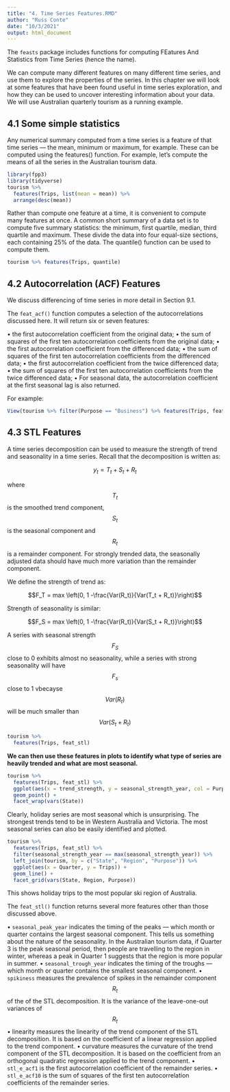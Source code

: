 ```yaml
---
title: "4. Time Series Features.RMD"
author: "Russ Conte"
date: "10/3/2021"
output: html_document
---
```


The `feasts` package includes functions for computing FEatures And Statistics from Time Series (hence the name).

We can compute many different features on many different time series, and use them to explore the properties of the series. In this chapter we will look at some features that have been found useful in time series exploration, and how they can be used to uncover interesting information about your data. We will use Australian quarterly tourism as a running example.

## 4.1 Some simple statistics

Any numerical summary computed from a time series is a feature of that time series — the mean, minimum or maximum, for example. These can be computed using the features() function. For example, let’s compute the means of all the series in the Australian tourism data.

```r
library(fpp3)
library(tidyverse)
tourism %>% 
  features(Trips, list(mean = mean)) %>% 
  arrange(desc(mean))
```

Rather than compute one feature at a time, it is convenient to compute many features at once. A common short summary of a data set is to compute five summary statistics: the minimum, first quartile, median, third quartile and maximum. These divide the data into four equal-size sections, each containing 25% of the data. The quantile() function can be used to compute them.

```r
tourism %>% features(Trips, quantile)
```

## 4.2 Autocorrelation (ACF) Features

We discuss differencing of time series in more detail in Section 9.1.

The `feat_acf()` function computes a selection of the autocorrelations discussed here. It will return six or seven features:

• the first autocorrelation coefficient from the original data;
• the sum of squares of the first ten autocorrelation coefficients from the original data;
• the first autocorrelation coefficient from the differenced data;
• the sum of squares of the first ten autocorrelation coefficients from the differenced data;
• the first autocorrelation coefficient from the twice differenced data;
• the sum of squares of the first ten autocorrelation coefficients from the twice differenced data;
• For seasonal data, the autocorrelation coefficient at the first seasonal lag is also returned.

For example:

```r
View(tourism %>% filter(Purpose == "Business") %>% features(Trips, feat_acf))
```

## 4.3 STL Features

A time series decomposition can be used to measure the strength of trend and seasonality in a time series. Recall that the decomposition is written as:

$$y_t = T_t + S_t + R_t$$

where $$T_t$$ is the smoothed trend component, $$S_t$$  is the seasonal component and  $$R_t$$ is a remainder component. For strongly trended data, the seasonally adjusted data should have much more variation than the remainder component.

We define the strength of  trend as:

$$F_T = max \left(0, 1 -\frac{Var(R_t)}{Var(T_t + R_t)}\right)$$

Strength of seasonality is similar:

$$F_S = max \left(0, 1 -\frac{Var(R_t)}{Var(S_t + R_t)}\right)$$

A series with seasonal strength $$F_S$$ close to 0 exhibits almost no seasonality, while a series with strong seasonality will have $$F_s$$ close to 1 vbecayse $$Var(R_t)$$ will be much smaller than $$Var(S_t + R_t)$$

```r
tourism %>% 
  features(Trips, feat_stl)
```

<b>We can then use these features in plots to identify what type of series are heavily trended and what are most seasonal.</b>

```r
tourism %>% 
  features(Trips, feat_stl) %>% 
  ggplot(aes(x = trend_strength, y = seasonal_strength_year, col = Purpose)) +
  geom_point() +
  facet_wrap(vars(State))
```

Clearly, holiday series are most seasonal which is unsurprising. The strongest trends tend to be in Western Australia and Victoria. The most seasonal series can also be easily identified and plotted.

```r

tourism %>% 
  features(Trips, feat_stl) %>% 
  filter(seasonal_strength_year == max(seasonal_strength_year)) %>% 
  left_join(tourism, by = c("State", "Region", "Purpose")) %>% 
  ggplot(aes(x = Quarter, y = Trips)) +
  geom_line() +
  facet_grid(vars(State, Region, Purpose))

```

This shows holiday trips to the most popular ski region of Australia.

The `feat_stl()` function returns several more features other than those discussed above.

• `seasonal_peak_year` indicates the timing of the peaks — which month or quarter contains the largest seasonal component. This tells us something about the nature of the seasonality. In the Australian tourism data, if Quarter 3 is the peak seasonal period, then people are travelling to the region in winter, whereas a peak in Quarter 1 suggests that the region is more popular in summer.
• `seasonal_trough_year` indicates the timing of the troughs — which month or quarter contains the smallest seasonal component.
• `spikiness` measures the prevalence of spikes in the remainder component $$R_t$$ of the of the STL decomposition. It is the variance of the leave-one-out variances of $$R_t$$
• linearity measures the linearity of the trend component of the STL decomposition. It is based on the coefficient of a linear regression applied to the trend component.
• curvature measures the curvature of the trend component of the STL decomposition. It is based on the coefficient from an orthogonal quadratic regression applied to the trend component.
• `stl_e_acf1` is the first autocorrelation coefficient of the remainder series.
• `stl_e_acf10` is the sum of squares of the first ten autocorrelation coefficients of the remainder series.
